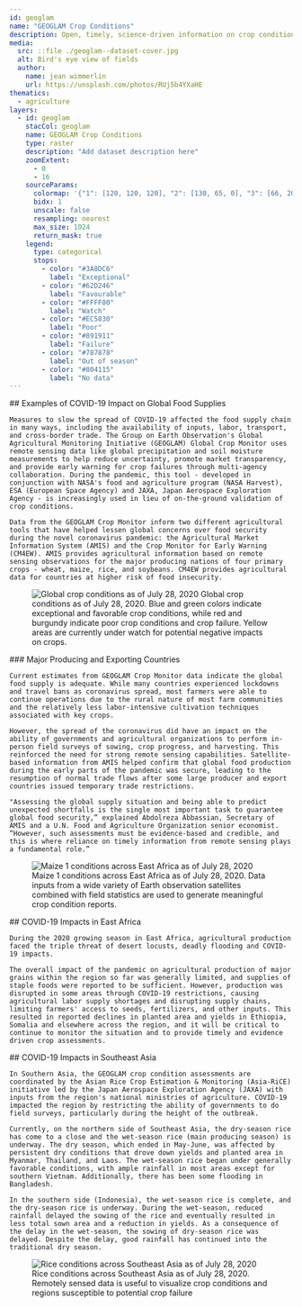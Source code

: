 ```yaml
---
id: geoglam
name: "GEOGLAM Crop Conditions"
description: Open, timely, science-driven information on crop conditions
media:
  src: ::file ./geoglam--dataset-cover.jpg
  alt: Bird's eye view of fields
  author:
    name: jean wimmerlin
    url: https://unsplash.com/photos/RUj5b4YXaHE
thematics:
  - agriculture
layers:
  - id: geoglam
    stacCol: geoglam
    name: GEOGLAM Crop Conditions
    type: raster
    description: "Add dataset description here"
    zoomExtent:
      - 0
      - 16
    sourceParams:
      colormap: '{"1": [120, 120, 120], "2": [130, 65, 0], "3": [66, 207, 56], "4": [245, 239, 0], "5": [241, 89, 32], "6": [168, 0, 0], "7": [0, 143, 201]}'
      bidx: 1
      unscale: false
      resampling: nearest
      max_size: 1024
      return_mask: true
    legend:
      type: categorical
      stops:
        - color: "#3A8DC6"
          label: "Exceptional"
        - color: "#62D246"
          label: "Favourable"
        - color: "#FFFF00"
          label: "Watch"
        - color: "#EC5830"
          label: "Poor"
        - color: "#891911"
          label: "Failure"
        - color: "#787878"
          label: "Out of season"
        - color: "#804115"
          label: "No data"
---
```


<Block>
  <Prose>
    ## Examples of COVID-19 Impact on Global Food Supplies

    Measures to slow the spread of COVID-19 affected the food supply chain in many ways, including the availability of inputs, labor, transport, and cross-border trade. The Group on Earth Observation's Global Agricultural Monitoring Initiative (GEOGLAM) Global Crop Monitor uses remote sensing data like global precipitation and soil moisture measurements to help reduce uncertainty, promote market transparency, and provide early warning for crop failures through multi-agency collaboration. During the pandemic, this tool - developed in conjunction with NASA's food and agriculture program (NASA Harvest), ESA (European Space Agency) and JAXA, Japan Aerospace Exploration Agency - is increasingly used in lieu of on-the-ground validation of crop conditions.

    Data from the GEOGLAM Crop Monitor inform two different agricultural tools that have helped lessen global concerns over food security during the novel coronavirus pandemic: the Agricultural Market Information System (AMIS) and the Crop Monitor for Early Warning (CM4EW). AMIS provides agricultural information based on remote sensing observations for the major producing nations of four primary crops - wheat, maize, rice, and soybeans. CM4EW provides agricultural data for countries at higher risk of food insecurity.
  </Prose>
  <Figure>
    <Image
      src={new URL('./geoglam1.png', import.meta.url).href}
      alt='Global crop conditions as of July 28, 2020'
    />
    <Caption attrAuthor='GEOGLAM Crop Monitor'>
      Global crop conditions as of July 28, 2020. Blue and green colors indicate exceptional and favorable crop conditions, while red and burgundy indicate poor crop conditions and crop failure. Yellow areas are currently under watch for potential negative impacts on crops.
    </Caption>
  </Figure>
</Block>

<Block>
  <Prose>
    ### Major Producing and Exporting Countries

    Current estimates from GEOGLAM Crop Monitor data indicate the global food supply is adequate. While many countries experienced lockdowns and travel bans as coronavirus spread, most farmers were able to continue operations due to the rural nature of most farm communities and the relatively less labor-intensive cultivation techniques associated with key crops.

    However, the spread of the coronavirus did have an impact on the ability of governments and agricultural organizations to perform in-person field surveys of sowing, crop progress, and harvesting. This reinforced the need for strong remote sensing capabilities. Satellite-based information from AMIS helped confirm that global food production during the early parts of the pandemic was secure, leading to the resumption of normal trade flows after some large producer and export countries issued temporary trade restrictions.

    "Assessing the global supply situation and being able to predict unexpected shortfalls is the single most important task to guarantee global food security,” explained Abdolreza Abbassian, Secretary of AMIS and a U.N. Food and Agriculture Organization senior economist. “However, such assessments must be evidence-based and credible, and this is where reliance on timely information from remote sensing plays a fundamental role.”

</Block>

<Block>
  <Figure>
    <Image
      src={new URL('./geoglam2.png', import.meta.url).href}
      alt='Maize 1 conditions across East Africa as of July 28, 2020'
    />
    <Caption attrAuthor='GEOGLAM Crop Monitor'>
      Maize 1 conditions across East Africa as of July 28, 2020. Data inputs from a wide variety of Earth observation satellites combined with field statistics are used to generate meaningful crop condition reports.
    </Caption>
  </Figure>
  <Prose>
    ## COVID-19 Impacts in East Africa

    During the 2020 growing season in East Africa, agricultural production faced the triple threat of desert locusts, deadly flooding and COVID-19 impacts.

    The overall impact of the pandemic on agricultural production of major grains within the region so far was generally limited, and supplies of staple foods were reported to be sufficient. However, production was disrupted in some areas through COVID-19 restrictions, causing agricultural labor supply shortages and disrupting supply chains, limiting farmers' access to seeds, fertilizers, and other inputs. This resulted in reported declines in planted area and yields in Ethiopia, Somalia and elsewhere across the region, and it will be critical to continue to monitor the situation and to provide timely and evidence driven crop assessments.
  </Prose>
</Block>

<Block>
  <Prose>
    ## COVID-19 Impacts in Southeast Asia

    In Southern Asia, the GEOGLAM crop condition assessments are coordinated by the Asian Rice Crop Estimation & Monitoring (Asia-RiCE) initiative led by the Japan Aerospace Exploration Agency (JAXA) with inputs from the region's national ministries of agriculture. COVID-19 impacted the region by restricting the ability of governments to do field surveys, particularly during the height of the outbreak.

    Currently, on the northern side of Southeast Asia, the dry-season rice has come to a close and the wet-season rice (main producing season) is underway. The dry season, which ended in May-June, was affected by persistent dry conditions that drove down yields and planted area in Myanmar, Thailand, and Laos. The wet-season rice began under generally favorable conditions, with ample rainfall in most areas except for southern Vietnam. Additionally, there has been some flooding in Bangladesh.

    In the southern side (Indonesia), the wet-season rice is complete, and the dry-season rice is underway. During the wet-season, reduced rainfall delayed the sowing of the rice and eventually resulted in less total sown area and a reduction in yields. As a consequence of the delay in the wet-season, the sowing of dry-season rice was delayed. Despite the delay, good rainfall has continued into the traditional dry season.
  </Prose>
  <Figure>
    <Image
      src={new URL('./geoglam3.png', import.meta.url).href}
      alt='Rice conditions across Southeast Asia as of July 28, 2020'
    />
    <Caption attrAuthor='GEOGLAM Crop Monitor'>
      Rice conditions across Southeast Asia as of July 28, 2020. Remotely sensed data is useful to visualize crop conditions and regions susceptible to potential crop failure
    </Caption>
  </Figure>
</Block>
